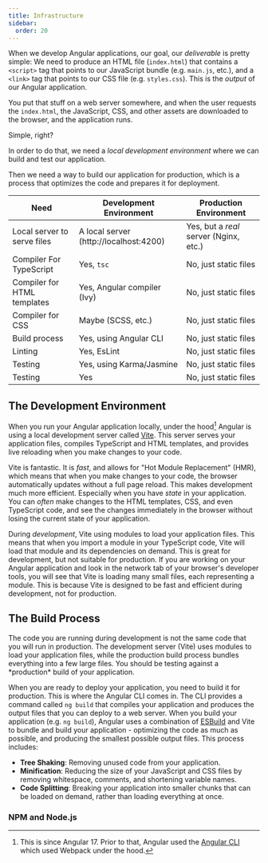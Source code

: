 ```yaml
---
title: Infrastructure
sidebar:
  order: 20
---
```



When we develop Angular applications, our goal, our *deliverable* is pretty simple: We need to produce an HTML file (`index.html`) that contains a `<script>` tag that points to our JavaScript bundle (e.g. `main.js`, etc.), and a `<link>` tag that points to our CSS file (e.g. `styles.css`). This is the *output* of our Angular application.

You put that stuff on a web server somewhere, and when the user requests the `index.html`, the JavaScript, CSS, and other assets are downloaded to the browser, and the application runs.

Simple, right? 

In order to do that, we need a *local development environment* where we can build and test our application.

Then we need a way to build our application for production, which is a process that optimizes the code and prepares it for deployment.

| Need | Development Environment | Production Environment |
|------|-------------------------|------------------------|
| Local server to serve files | A local server (http://localhost:4200) | Yes, but a *real* server (Nginx, etc.) |
| Compiler For TypeScript | Yes, `tsc` | No, just static files |
| Compiler for HTML templates | Yes, Angular compiler (Ivy) | No, just static files |
| Compiler for CSS | Maybe (SCSS, etc.) | No, just static files |
| Build process | Yes, using Angular CLI | No, just static files |
| Linting | Yes, EsLint | No, just static files |
| Testing | Yes, using Karma/Jasmine | No, just static files |
| Testing | Yes | No, just static files |

## The Development Environment

When you run your Angular application locally, under the hood[^1] Angular is using a local development server called [Vite](https://vitejs.dev/). This server serves your application files, compiles TypeScript and HTML templates, and provides live reloading when you make changes to your code.

Vite is fantastic. It is *fast*, and allows for "Hot Module Replacement" (HMR), which means that when you make changes to your code, the browser automatically updates without a full page reload. This makes development much more efficient. Especially when you have *state* in your application. You can *often* make changes to the HTML templates, CSS, and even TypeScript code, and see the changes immediately in the browser without losing the current state of your application.

During *development*, Vite using modules to load your application files. This means that when you import a module in your TypeScript code, Vite will load that module and its dependencies on demand. This is great for development, but not suitable for production. If you are working on your Angular application and look in the network tab of your browser's developer tools, you will see that Vite is loading many small files, each representing a module. This is because Vite is designed to be fast and efficient during development, not for production.

## The Build Process 

<Aside type="caution">The code you are running during development is not the same code that you will run in production. The development server (Vite) uses modules to load your application files, while the production build process bundles everything into a few large files. You should be testing against a *production* build of your application.</Aside>

When you are ready to deploy your application, you need to build it for production. This is where the Angular CLI comes in. The CLI provides a command called `ng build` that compiles your application and produces the output files that you can deploy to a web server.
When you build your application (e.g. `ng build`), Angular uses a combination of [ESBuild](https://esbuild.github.io/) and Vite to bundle and build your application - optimizing the code as much as possible, and producing the smallest possible output files. This process includes:
- **Tree Shaking**: Removing unused code from your application.
- **Minification**: Reducing the size of your JavaScript and CSS files by removing whitespace, comments, and shortening variable names.
- **Code Splitting**: Breaking your application into smaller chunks that can be loaded on demand, rather than loading everything at once.

### NPM and Node.js

<LinkCard title="NPM and Node.js" href="/reference/npm/" />

[^1]: This is since Angular 17. Prior to that, Angular used the [Angular CLI](https://angular.io/cli) which used Webpack under the hood.